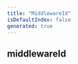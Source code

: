 ```yaml
---
title: "MiddlewareId"
isDefaultIndex: false
generated: true
---
```



<!-- This file was generated from the CommandKit source. Do not modify. Instead, re-run the "docgen" script -->


## middlewareId

<GenerationInfo sourceFile="packages/commandkit/src/app/middlewares/permissions.ts" sourceLine="6" packageName="commandkit" />



